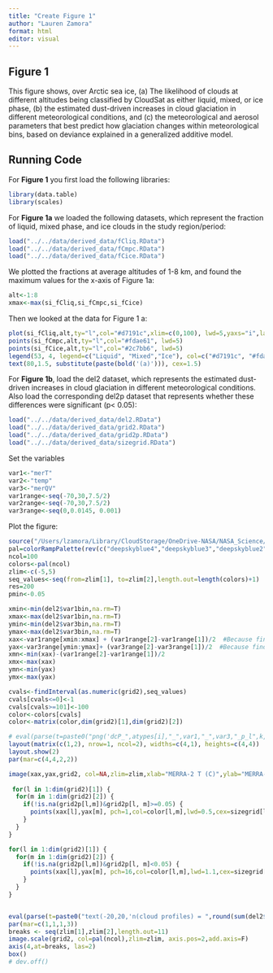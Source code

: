 ```yaml
---
title: "Create Figure 1"
author: "Lauren Zamora"
format: html
editor: visual
---
```


## Figure 1

This figure shows, over Arctic sea ice, (a) The likelihood of clouds at different altitudes being classified by CloudSat as either liquid, mixed, or ice phase, (b) the estimated dust-driven increases in cloud glaciation in different meteorological conditions, and (c) the meteorological and aerosol parameters that best predict how glaciation changes within meteorological bins, based on deviance explained in a generalized additive model.

## Running Code

For **Figure 1** you first load the following libraries:

```r
library(data.table)
library(scales)
```

For **Figure 1a** we loaded the following datasets, which represent the fraction of liquid, mixed phase, and ice clouds in the study region/period:

```r
load("../../data/derived_data/fCliq.RData")
load("../../data/derived_data/fCmpc.RData")
load("../../data/derived_data/fCice.RData")
```

We plotted the fractions at average altitudes of 1-8 km, and found the maximum values for the x-axis of Figure 1a:

```r
alt<-1:8
xmax<-max(si_fCliq,si_fCmpc,si_fCice)
```

Then we looked at the data for Figure 1 a:

```r
plot(si_fCliq,alt,ty="l",col="#d7191c",xlim=c(0,100), lwd=5,yaxs="i",las=1,xaxs="i",cex.axis=1.4,cex.lab=1.4, ylab="Altitude (km)", xlab="Cloud phase frequency (%)")
points(si_fCmpc,alt,ty="l",col="#fdae61", lwd=5)
points(si_fCice,alt,ty="l",col="#2c7bb6", lwd=5)
legend(53, 4, legend=c("Liquid", "Mixed","Ice"), col=c("#d7191c", "#fdae61", "#2c7bb6"), lty=1:2, cex=0.8,lwd=5)
text(80,1.5, substitute(paste(bold('(a)'))), cex=1.5)

```

For **Figure 1b**, load the del2 dataset, which represents the estimated dust-driven increases in cloud glaciation in different meteorological conditions. Also load the corresponding del2p dataset that represents whether these differences were significant (p\< 0.05):

```r
load("../../data/derived_data/del2.RData")
load("../../data/derived_data/grid2.RData")
load("../../data/derived_data/grid2p.RData")
load("../../data/derived_data/sizegrid.RData")
```

Set the variables

```r
var1<-"merT"
var2<-"temp"
var3<-"merQV"
var1range<-seq(-70,30,7.5/2)
var2range<-seq(-70,30,7.5/2)
var3range<-seq(0,0.0145, 0.001) 
```

Plot the figure:

```r
source("/Users/lzamora/Library/CloudStorage/OneDrive-NASA/NASA_Science/8000-5_R+D_project_files/ACMAP3/code/data_analysis/image.scale.2.R")
pal=colorRampPalette(rev(c("deepskyblue4","deepskyblue3","deepskyblue2","grey","orangered","red","darkred")))
ncol=100
colors<-pal(ncol)
zlim<-c(-5,5)
seq_values<-seq(from=zlim[1], to=zlim[2],length.out=length(colors)+1)
res=200
pmin<-0.05

xmin<-min(del2$var1bin,na.rm=T)
xmax<-max(del2$var1bin,na.rm=T) 
ymin<-min(del2$var3bin,na.rm=T) 
ymax<-max(del2$var3bin,na.rm=T) 
xax<-var1range[xmin:xmax] + (var1range[2]-var1range[1])/2  #Because findInterval gives low interval boundary
yax<-var3range[ymin:ymax]+ (var3range[2]-var3range[1])/2  #Because findInterval gives low interval boundary
xmn<-min(xax)-(var1range[2]-var1range[1])/2
xmx<-max(xax)
ymn<-min(yax)
ymx<-max(yax)

cvals<-findInterval(as.numeric(grid2),seq_values)
cvals[cvals<=0]<-1
cvals[cvals>=101]<-100
color<-colors[cvals]
color<-matrix(color,dim(grid2)[1],dim(grid2)[2])

# eval(parse(t=paste0("png('dcP_",atypes[i],"_",var1,"_",var3,"_p_l",k,"_si_v6.png', width=5, height=4, units='in', res=200)")))
layout(matrix(c(1,2), nrow=1, ncol=2), widths=c(4,1), heights=c(4,4))
layout.show(2)
par(mar=c(4,4,2,2))

image(xax,yax,grid2, col=NA,zlim=zlim,xlab="MERRA-2 T (C)",ylab="MERRA-2 specific humidity (kg/kg)", xlim=c(xmn,0),ylim=c(0,ymx)) 
 
 for(l in 1:dim(grid2)[1]) {
  for(m in 1:dim(grid2)[2]) {
  	if(!is.na(grid2p[l,m])&grid2p[l, m]>=0.05) {
      points(xax[l],yax[m], pch=1,col=color[l,m],lwd=0.5,cex=sizegrid[l,m])
    }
  }
}

for(l in 1:dim(grid2)[1]) {
  for(m in 1:dim(grid2)[2]) {
  	if(!is.na(grid2p[l,m])&grid2p[l, m]<0.05) {
      points(xax[l],yax[m], pch=16,col=color[l,m],lwd=1.1,cex=sizegrid[l,m])
    }
  }
}


eval(parse(t=paste0("text(-20,20,'n(cloud profiles) = ",round(sum(del2$alln)/1e6),"M')")))
par(mar=c(1,1,1,3))
breaks <- seq(zlim[1],zlim[2],length.out=11)
image.scale(grid2, col=pal(ncol),zlim=zlim, axis.pos=2,add.axis=F)
axis(4,at=breaks, las=2)
box()
# dev.off()

```
